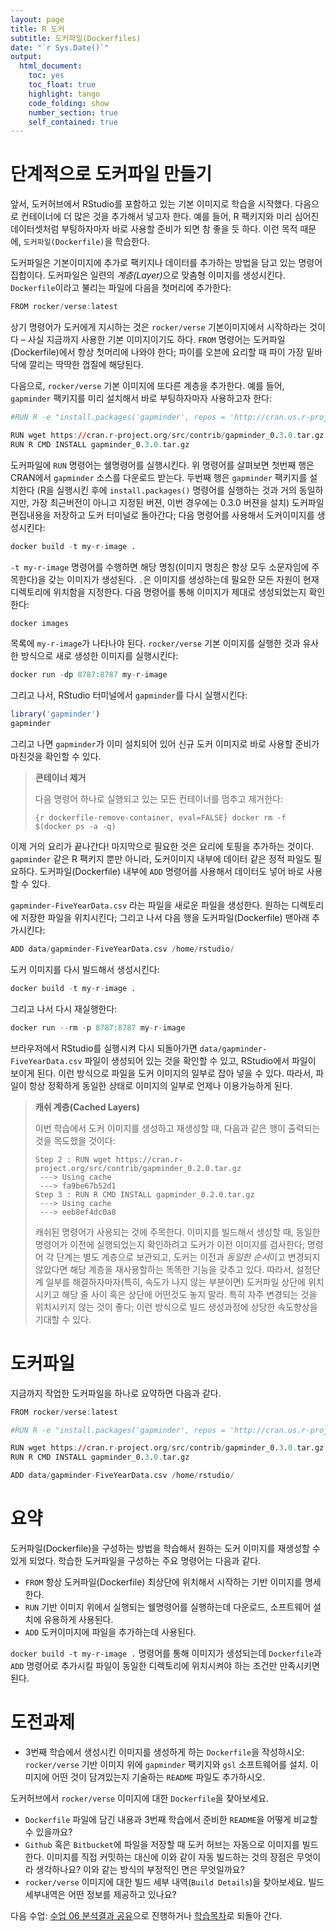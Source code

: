 ```yaml
---
layout: page
title: R 도커
subtitle: 도커파일(Dockerfiles)
date: "`r Sys.Date()`"
output:
  html_document: 
    toc: yes
    toc_float: true
    highlight: tango
    code_folding: show
    number_section: true
    self_contained: true
---
```


# 단계적으로 도커파일 만들기 {#dockerfile-build-step}

앞서, 도커허브에서 RStudio를 포함하고 있는 기본 이미지로 학습을 시작했다.
다음으로 컨테이너에 더 많은 것을 추가해서 넣고자 한다.
예를 들어, R 팩키지와 미리 심어진 데이터셋처럼 부팅하자마자 바로 사용할 준비가 되면 참 좋을 듯 하다.
이런 목적 때문에, `도커파일(Dockerfile)`을 학습한다.

도커파일은 기본이미지에 추가로 팩키지나 데이터를 추가하는 방법을 담고 있는 명령어 집합이다.
도커파일은 일련의 *계층(Layer)*으로 맞춤형 이미지를 생성시킨다.
`Dockerfile`이라고 불리는 파일에 다음을 첫머리에 추가한다:

``` r
FROM rocker/verse:latest
```

상기 명령어가 도커에게 지시하는 것은 `rocker/verse` 기본이미지에서 시작하라는 것이다 -- 사실 지금까지 사용한 기본 이미지이기도 하다. 
`FROM` 명령어는 도커파일(Dockerfile)에서 항상 첫머리에 나와야 한다; 
파이를 오븐에 요리할 때 파이 가장 밑바닥에 깔리는 딱딱한 껍질에 해당된다.

다음으로, `rocker/verse` 기본 이미지에 또다른 계층을 추가한다. 예를 들어,
`gapminder` 팩키지를 미리 설치해서 바로 부팅하자마자 사용하고자 한다:

``` r
#RUN R -e "install.packages('gapminder', repos = 'http://cran.us.r-project.org')"

RUN wget https://cran.r-project.org/src/contrib/gapminder_0.3.0.tar.gz
RUN R CMD INSTALL gapminder_0.3.0.tar.gz
```

도커파일에 `RUN` 명령어는 쉘명령어를 실행시킨다.
위 명령어를 살펴보면 첫번째 행은 CRAN에서 `gapminder` 소스를 다운로드 받는다.
두번째 행은 `gapminder` 팩키지를 설치한다 (R을 실행시킨 후에 `install.packages()` 명령어를 실행하는 것과 거의 동일하지만, 
가장 최근버전이 아니고 지정된 버젼, 이번 경우에는 0.3.0 버젼을 설치)
도커파일 편집내용을 저장하고 도커 터미널로 돌아간다; 다음 명령어를 사용해서 도커이미지를 생성시킨다:

``` r
docker build -t my-r-image .
```

`-t my-r-image` 명령어를 수행하면 해당 명칭(이미지 명칭은 항상 모두 소문자임에 주목한다)을 갖는 이미지가 생성된다.
`.`은 이미지를 생성하는데 필요한 모든 자원이 현재 디렉토리에 위치함을 지정한다.
다음 명령어를 통해 이미지가 제대로 생성되었는지 확인한다:

``` r
docker images
```

목록에 `my-r-image`가 나타나야 된다. `rocker/verse` 기본 이미지를 실행한 것과 유사한 방식으로 새로 생성한 이미지를 실행시킨다:

``` r
docker run -dp 8787:8787 my-r-image
```

그리고 나서, RStudio 터미널에서 `gapminder`를 다시 실행시킨다:

``` r
library('gapminder')
gapminder
```

그리고 나면 `gapminder`가 이미 설치되어 있어 신규 도커 이미지로 바로 사용할 준비가 마친것을 확인할 수 있다.

> **콘테이너 제거** 
> 
> 다음 명령어 하나로 실행되고 있는 모든 컨테이너를 멈추고 제거한다:
> 
> ``` {r dockerfile-remove-container, eval=FALSE}
> docker rm -f $(docker ps -a -q)
> ```

이제 거의 요리가 끝나간다! 마지막으로 필요한 것은 요리에 토핑을 추가하는 것이다.
`gapminder` 같은 R 팩키지 뿐만 아니라, 도커이미지 내부에 데이터 같은 정적 파일도 필요하다.
도커파일(Dockerfile) 내부에 `ADD` 명령어를 사용해서 데이터도 넣어 바로 사용할 수 있다.

`gapminder-FiveYearData.csv` 라는 파일을 새로운 파일을 생성한다. 원하는 디렉토리에 저장한 파일을 위치시킨다;
그리고 나서 다음 행을 도커파일(Dockerfile) 맨아래 추가시킨다:

``` r
ADD data/gapminder-FiveYearData.csv /home/rstudio/
```

도커 이미지를 다시 빌드해서 생성시킨다:

``` r
docker build -t my-r-image .
```

그리고 나서 다시 재실행한다:

``` r
docker run --rm -p 8787:8787 my-r-image
```

브라우저에서 RStudio를 실행시켜 다시 되돌아가면 `data/gapminder-FiveYearData.csv` 파일이 생성되어 있는 것을 확인할 수 있고,
RStudio에서 파일이 보이게 된다. 이런 방식으로 파일을 도커 이미지의 일부로 잡아 넣을 수 있다.
따라서, 파일이 항상 정확하게 동일한 상태로 이미지의 일부로 언제나 이용가능하게 된다.

> **캐쉬 계층(Cached Layers)**
> 
> 이번 학습에서 도커 이미지를 생성하고 재생성할 때, 다음과 같은 행이 출력되는 것을 목도했을 것이다:
> 
> ```
> Step 2 : RUN wget https://cran.r-project.org/src/contrib/gapminder_0.2.0.tar.gz
>  ---> Using cache
>  ---> fa9be67b52d1
> Step 3 : RUN R CMD INSTALL gapminder_0.2.0.tar.gz
>  ---> Using cache
>  ---> eeb8ef4dc0a8
> ```
> 
> 캐쉬된 명령어가 사용되는 것에 주목한다.
> 이미지를 빌드해서 생성할 때, 동일한 명령어가 이전에 실행되었는지 확인하려고 도커가 이전 이미지를 검사한다;
> 명령어 각 단계는 별도 계층으로 보관되고, 도커는 이전과 *동일한 순서*이고 변경되지 않았다면 해당 계층을 
> 재사용할하는 똑똑한 기능을 갖추고 있다. 따라서, 설정단계 일부를 해결하자마자(특히, 속도가 나지 않는 부분이면)
> 도커파일 상단에 위치시키고 해당 줄 사이 혹은 상단에 어떤것도 놓지 말라. 특히 자주 변경되는 것을 위치시키지 않는 것이 좋다; 이런 방식으로 빌드 생성과정에 상당한 속도향상을 기대할 수 있다.

# 도커파일 {#dockerfile-one-file}

지금까지 작업한 도커파일을 하나로 요약하면 다음과 같다.

``` r
FROM rocker/verse:latest

#RUN R -e "install.packages('gapminder', repos = 'http://cran.us.r-project.org')"

RUN wget https://cran.r-project.org/src/contrib/gapminder_0.3.0.tar.gz
RUN R CMD INSTALL gapminder_0.3.0.tar.gz

ADD data/gapminder-FiveYearData.csv /home/rstudio/
```

# 요약  {#dockerfile-summary}

도커파일(Dockerfile)을 구성하는 방법을 학습해서 원하는 도커 이미지를 재생성할 수 있게 되었다. 학습한 도커파일을 구성하는 주요 명령어는 다음과 같다.

- `FROM` 항상 도커파일(Dockerfile) 최상단에 위치해서 시작하는 기반 이미지를 명세한다.
- `RUN` 기반 이미지 위에서 실행되는 쉘명령어를 실행하는데 다운로드, 소프트웨어 설치에 유용하게 사용된다.
- `ADD` 도커이미지에 파일을 추가하는데 사용된다.

`docker build -t my-r-image .` 명령어를 통해 이미지가 생성되는데 `Dockerfile`과 `ADD` 명령어로 추가시킬 파일이 동일한 디렉토리에 위치시켜야 하는 조건만 만족시키면 된다.

# 도전과제 {#dockerfile-challenge}

- 3번째 학습에서 생성시킨 이미지를 생성하게 하는 `Dockerfile`을 작성하시오: `rocker/verse` 기반 이미지 위에 `gapminder` 팩키지와 `gsl` 소프트웨어를 설치.
이미지에 어떤 것이 담겨있는지 기술하는 `README` 파일도 추가하시오.

도커허브에서 `rocker/verse` 이미지에 대한 `Dockerfile`을 찾아보세요.

- `Dockerfile` 파일에 담긴 내용과 3번째 학습에서 준비한 `README`을 어떻게 비교할 수 있을까요?
- `Github` 혹은 `Bitbucket`에 파일을 저장할 때 도커 허브는 자동으로 이미지를 빌드한다. 이미지를 직접 커밋하는 대신에 이와 같이 자동 빌드하는 것의 장점은 무엇이라 생각하나요?
이와 같는 방식의 부정적인 면은 무엇일까요?
- `rocker/verse` 이미지에 대한 빌드 세부 내역(`Build Details`)을 찾아보세요. 빌드 세부내역은 어떤 정보를 제공하고 있나요?


다음 수업: [수업 06 분석결과 공유](06-Sharing-all-your-analysis.html)으로 진행하거나 
[학습목차](index.html)로 되돌아 간다.

